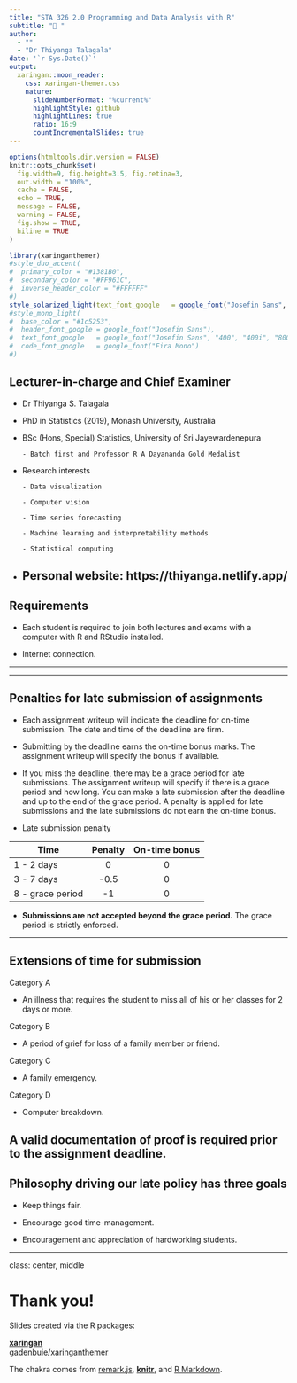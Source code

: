 ```yaml
---
title: "STA 326 2.0 Programming and Data Analysis with R"
subtitle: "🎉 "  
author: 
  - ""
  - "Dr Thiyanga Talagala"
date: '`r Sys.Date()`'
output:
  xaringan::moon_reader:
    css: xaringan-themer.css
    nature:
      slideNumberFormat: "%current%"
      highlightStyle: github
      highlightLines: true
      ratio: 16:9
      countIncrementalSlides: true
---
```


```r
options(htmltools.dir.version = FALSE)
knitr::opts_chunk$set(
  fig.width=9, fig.height=3.5, fig.retina=3,
  out.width = "100%",
  cache = FALSE,
  echo = TRUE,
  message = FALSE, 
  warning = FALSE,
  fig.show = TRUE,
  hiline = TRUE
)
```

```r
library(xaringanthemer)
#style_duo_accent(
#  primary_color = "#1381B0",
#  secondary_color = "#FF961C",
#  inverse_header_color = "#FFFFFF"
#)
style_solarized_light(text_font_google   = google_font("Josefin Sans", "400", "400i", "800i", "800"))
#style_mono_light(
#  base_color = "#1c5253",
#  header_font_google = google_font("Josefin Sans"),
#  text_font_google   = google_font("Josefin Sans", "400", "400i", "800i", "800"),
#  code_font_google   = google_font("Fira Mono")
#)
```

## Lecturer-in-charge and Chief Examiner

- Dr Thiyanga S. Talagala

- PhD in Statistics (2019), Monash University, Australia

- BSc (Hons, Special) Statistics, University of Sri Jayewardenepura
      
      - Batch first and Professor R A Dayananda Gold Medalist 
      
- Research interests

      - Data visualization
      
      - Computer vision
      
      - Time series forecasting
      
      - Machine learning and interpretability methods
      
      - Statistical computing
      
- Personal website: https://thiyanga.netlify.app/
---

## Requirements

- Each student is required to join both lectures and exams with a computer with R and RStudio installed.

- Internet connection.



---

---

## Penalties for late submission of assignments

- Each assignment writeup will indicate the deadline for on-time submission. The date and time of the deadline are firm.

- Submitting by the deadline earns the on-time bonus marks. The assignment writeup will specify the bonus if available.

- If you miss the deadline, there may be a grace period for late submissions. The assignment writeup will specify if there is a grace period and how long. You can make a late submission after the deadline and up to the end of the grace period. A penalty is applied for late submissions and the late submissions do not earn the on-time bonus. 

- Late submission penalty

|  Time |  Penalty | On-time bonus  |
|---|:-:|:-:|
| 1 - 2 days  | 0  |  0 |
| 3 - 7 days | -0.5  |  0 |
| 8 - grace period  | -1  |  0 |


- **Submissions are not accepted beyond the grace period.** The grace period is strictly enforced.



---

## Extensions of time for submission

Category A

- An illness that requires the student to miss all of his or her classes for 2 days or more.

Category B

- A period of grief for loss of a family member or friend.

Category C

- A family emergency.

Category D

- Computer breakdown.


**A valid documentation of proof is required prior to the assignment deadline.**
---

## Philosophy driving our late policy has three goals


- Keep things fair.

- Encourage good time-management.

- Encouragement and appreciation of hardworking students.

---


class: center, middle

# Thank you!

Slides created via the R packages:

[**xaringan**](https://github.com/yihui/xaringan)<br>
[gadenbuie/xaringanthemer](https://github.com/gadenbuie/xaringanthemer)

The chakra comes from [remark.js](https://remarkjs.com), [**knitr**](http://yihui.name/knitr), and [R Markdown](https://rmarkdown.rstudio.com).
